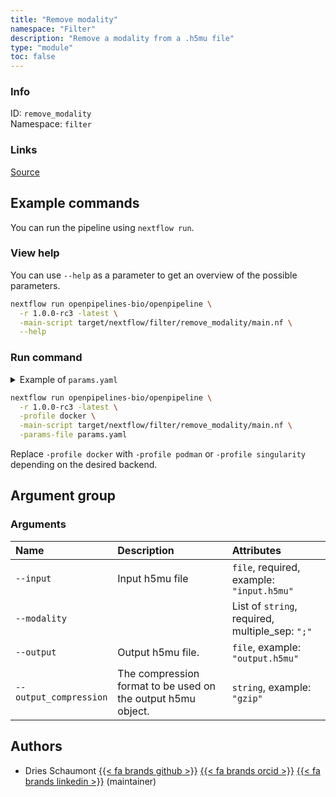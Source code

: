 ```yaml
---
title: "Remove modality"
namespace: "Filter"
description: "Remove a modality from a .h5mu file"
type: "module"
toc: false
---
```


::: {.column-margin}

### Info

ID: `remove_modality`  
Namespace: `filter`

### Links
[Source](https://github.com/openpipelines-bio/openpipeline/blob/1.0.0-rc3/./src/filter/remove_modality){.btn-action .btn-sm .btn-info .btn role="button"}

:::



## Example commands

You can run the pipeline using `nextflow run`.

### View help

You can use `--help` as a parameter to get an overview of the possible parameters.

```bash
nextflow run openpipelines-bio/openpipeline \
  -r 1.0.0-rc3 -latest \
  -main-script target/nextflow/filter/remove_modality/main.nf \
  --help
```

### Run command

<details>
<summary>Example of `params.yaml`</summary>
```yaml
# Arguments
input: # please fill in - example: "input.h5mu"
modality: # please fill in - example: ["foo"]
# output: "$id.$key.output.h5mu"
# output_compression: "gzip"

# Nextflow input-output arguments
publish_dir: # please fill in - example: "output/"
# param_list: "my_params.yaml"
```
</details>

```bash
nextflow run openpipelines-bio/openpipeline \
  -r 1.0.0-rc3 -latest \
  -profile docker \
  -main-script target/nextflow/filter/remove_modality/main.nf \
  -params-file params.yaml
```

:::{.callout-note}
Replace `-profile docker` with `-profile podman` or `-profile singularity` depending on the desired backend.
:::

## Argument group

### Arguments

|Name                   |Description                                                  |Attributes                                      |
|:----------------------|:------------------------------------------------------------|:-----------------------------------------------|
|`--input`              |Input h5mu file                                              |`file`, required, example: `"input.h5mu"`       |
|`--modality`           |                                                             |List of `string`, required, multiple_sep: `";"` |
|`--output`             |Output h5mu file.                                            |`file`, example: `"output.h5mu"`                |
|`--output_compression` |The compression format to be used on the output h5mu object. |`string`, example: `"gzip"`                     |

## Authors


  * Dries Schaumont [{{< fa brands github >}}](https://github.com/DriesSchaumont) [{{< fa brands orcid >}}](https://orcid.org/0000-0002-4389-0440) [{{< fa brands linkedin >}}](https://linkedin.com/in/dries-schaumont) (maintainer)
